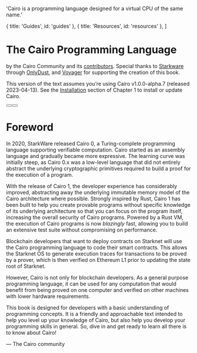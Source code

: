 
  'Cairo is a programming language designed for a virtual CPU of the same name.'

  { title: 'Guides', id: 'guides' },
  { title: 'Resources', id: 'resources' },
]

<HeroPattern />

# The Cairo Programming Language

by the Cairo Community and its [contributors](https://github.com/cairo-book/cairo-book.github.io). Special thanks to [Starkware](https://starkware.co/) through [OnlyDust](https://www.onlydust.xyz/), and [Voyager](https://voyager.online/) for supporting the creation of this book.

This version of the text assumes you’re using Cairo v1.0.0-alpha.7 (released 2023-04-13). See the [Installation](ch01-01-installation) section of Chapter 1 to install or update Cairo.

<div className="not-prose mb-16 mt-6 flex gap-3">
  <Button href="/ch01-01-installation" arrow="right" children="Installation" />
  <Button href="/ch01-02-hello-world" variant="outline" children="Quickstart" />
</div>

# Foreword

In 2020, StarkWare released Cairo 0, a Turing-complete programming language supporting verifiable computation. Cairo started as an assembly language and gradually became more expressive. The learning curve was initially steep, as Cairo 0.x was a low-level language that did not entirely abstract the underlying cryptographic primitives required to build a proof for the execution of a program.

With the release of Cairo 1, the developer experience has considerably improved, abstracting away the underlying immutable memory model of the Cairo architecture where possible. Strongly inspired by Rust, Cairo 1 has been built to help you create provable programs without specific knowledge of its underlying architecture so that you can focus on the program itself, increasing the overall security of Cairo programs. Powered by a Rust VM, the execution of Cairo programs is now _blazingly_ fast, allowing you to build an extensive test suite without compromising on performance.

Blockchain developers that want to deploy contracts on Starknet will use the Cairo programming language to code their smart contracts. This allows the Starknet OS to generate execution traces for transactions to be proved by a prover, which is then verified on Ethereum L1 prior to updating the state root of Starknet.

However, Cairo is not only for blockchain developers. As a general purpose programming language, it can be used for any computation that would benefit from being proved on one computer and verified on other machines with lower hardware requirements.

This book is designed for developers with a basic understanding of programming concepts. It is a friendly and approachable text intended to help you level up your knowledge of Cairo, but also help you develop your programming skills in general. So, dive in and get ready to learn all there is to know about Cairo!

— The Cairo community
 
<Guides />

<Resources />
